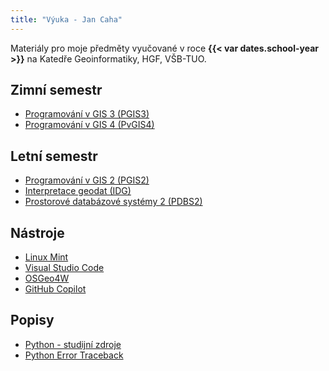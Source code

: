 ```yaml
---
title: "Výuka - Jan Caha"
---
```


Materiály pro moje předměty vyučované v roce **{{< var dates.school-year >}}** na Katedře Geoinformatiky, HGF, VŠB-TUO.

## Zimní semestr

- [Programování v GIS 3 (PGIS3)](subjects/pgis3.qmd)
- [Programování v GIS 4 (PvGIS4)](subjects/pvgis4.qmd)

## Letní semestr

- [Programování v GIS 2 (PGIS2)](subjects/pgis2.qmd)
- [Interpretace geodat (IDG)](subjects/idg.qmd)
- [Prostorové databázové systémy 2 (PDBS2)](subjects/pdbs2.qmd)

## Nástroje 

- [Linux Mint](tools/linux-mint.qmd)
- [Visual Studio Code](tools/vscode.qmd)
- [OSGeo4W](tools/osgeo4w.qmd)
- [GitHub Copilot](tools/github-copilot.qmd)

## Popisy

- [Python - studijní zdroje](descriptions/python.qmd)
- [Python Error Traceback](descriptions/python-traceback.qmd)